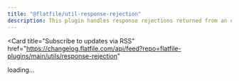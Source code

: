 ```yaml
---
title: "@flatfile/util-response-rejection"
description: This plugin handles response rejections returned from an external source.
---
```


<Card
  title="Subscribe to updates via
  RSS"
  href="https://changelog.flatfile.com/api/feed?repo=flatfile-plugins/main/utils/response-rejection"
></Card>

<div id="dynamic-content">loading...</div>
